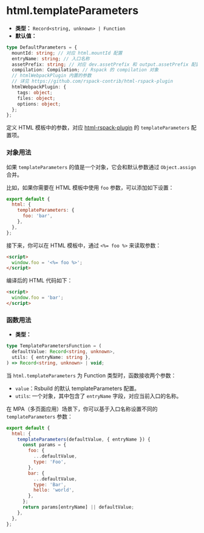 # html.templateParameters

- **类型：** `Record<string, unknown> | Function`
- **默认值：**

```ts
type DefaultParameters = {
  mountId: string; // 对应 html.mountId 配置
  entryName: string; // 入口名称
  assetPrefix: string; // 对应 dev.assetPrefix 和 output.assetPrefix 配置
  compilation: Compilation; // Rspack 的 compilation 对象
  // htmlWebpackPlugin 内置的参数
  // 详见 https://github.com/rspack-contrib/html-rspack-plugin
  htmlWebpackPlugin: {
    tags: object;
    files: object;
    options: object;
  };
};
```

定义 HTML 模板中的参数，对应 [html-rspack-plugin](https://github.com/rspack-contrib/html-rspack-plugin) 的 `templateParameters` 配置项。

### 对象用法

如果 `templateParameters` 的值是一个对象，它会和默认参数通过 `Object.assign` 合并。

比如，如果你需要在 HTML 模板中使用 `foo` 参数，可以添加如下设置：

```js
export default {
  html: {
    templateParameters: {
      foo: 'bar',
    },
  },
};
```

接下来，你可以在 HTML 模板中，通过 `<%= foo %>` 来读取参数：

```html
<script>
  window.foo = '<%= foo %>';
</script>
```

编译后的 HTML 代码如下：

```html
<script>
  window.foo = 'bar';
</script>
```

### 函数用法

- **类型：**

```ts
type TemplateParametersFunction = (
  defaultValue: Record<string, unknown>,
  utils: { entryName: string },
) => Record<string, unknown> | void;
```

当 `html.templateParameters` 为 Function 类型时，函数接收两个参数：

- `value`：Rsbuild 的默认 templateParameters 配置。
- `utils`: 一个对象，其中包含了 `entryName` 字段，对应当前入口的名称。

在 MPA（多页面应用）场景下，你可以基于入口名称设置不同的 `templateParameters` 参数：

```js
export default {
  html: {
    templateParameters(defaultValue, { entryName }) {
      const params = {
        foo: {
          ...defaultValue,
          type: 'Foo',
        },
        bar: {
          ...defaultValue,
          type: 'Bar',
          hello: 'world',
        },
      };
      return params[entryName] || defaultValue;
    },
  },
};
```
